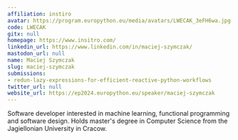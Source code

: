 ```yaml
---
affiliation: instiro
avatar: https://program.europython.eu/media/avatars/LWECAK_3eFH6wa.jpg
code: LWECAK
gitx: null
homepage: https://www.insitro.com/
linkedin_url: https://www.linkedin.com/in/maciej-szymczak/
mastodon_url: null
name: Maciej Szymczak
slug: maciej-szymczak
submissions:
- redun-lazy-expressions-for-efficient-reactive-python-workflows
twitter_url: null
website_url: https://ep2024.europython.eu/speaker/maciej-szymczak
---
```


Software developer interested in machine learning, functional programming and software design. Holds master's degree in Computer Science from the Jagiellonian University in Cracow.
